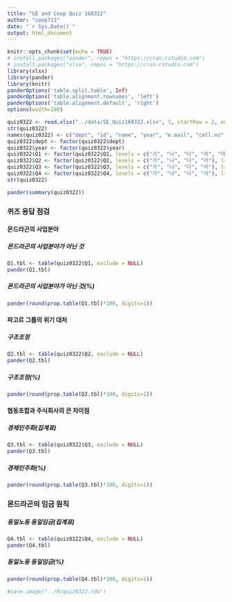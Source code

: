 ```yaml
---
title: "SE and Coop Quiz 160322"
author: "coop711"
date: "`r Sys.Date()`"
output: html_document
---
```


```r
knitr::opts_chunk$set(echo = TRUE)
# install.packages("pander", repos = "https://cran.rstudio.com")
# install.packages("xlsx", repos = "https://cran.rstudio.com")
library(xlsx)
library(pander)
library(knitr)
panderOptions('table.split.table', Inf)
panderOptions('table.alignment.rownames', 'left')
panderOptions('table.alignment.default', 'right')
options(width=180)
```

```r
quiz0322 <- read.xlsx("../data/SE_Quiz160322.xlsx", 1, startRow = 2, endRow = 62, colIndex = c(3:7, 9:13), colClasses=c(rep("character", 10)), stringsAsFactors=FALSE)
str(quiz0322)
names(quiz0322) <- c("dept", "id", "name", "year", "e.mail", "cell.no", "Q1", "Q2", "Q3", "Q4")
quiz0322$dept <- factor(quiz0322$dept)
quiz0322$year <- factor(quiz0322$year)
quiz0322$Q1 <- factor(quiz0322$Q1, levels = c("가", "나", "다", "라", "마"), labels = c("금융", "산업", "유통", "지식", "언론"))
quiz0322$Q2 <- factor(quiz0322$Q2, levels = c("가", "나", "다", "라"), labels = c("일방적감원", "일방적임금삭감", "조합원의결감원", "조합원의결임금삭감"))
quiz0322$Q3 <- factor(quiz0322$Q3, levels = c("가", "나", "다", "라"), labels = c("1인1표", "1원1표", "평등임금", "고용연대"))
quiz0322$Q4 <- factor(quiz0322$Q4, levels = c("가", "나", "다", "라"), labels = c("민주적의사결정", "고용연대", "평등임금", "형평성"))
str(quiz0322)
```

```r
pander(summary(quiz0322))
```

### 퀴즈 응답 점검

#### 몬드라곤의 사업분야

##### 몬드라곤의 사업분야가 아닌 것

```r
Q1.tbl <- table(quiz0322$Q1, exclude = NULL)
pander(Q1.tbl)
```

##### 몬드라곤의 사업분야가 아닌 것(%)

```r
pander(round(prop.table(Q1.tbl)*100, digits=1))
```

#### 파고르 그룹의 위기 대처

##### 구조조정

```r
Q2.tbl <- table(quiz0322$Q2, exclude = NULL)
pander(Q2.tbl)
```

##### 구조조정(%)

```r
pander(round(prop.table(Q2.tbl)*100, digits=1))
```

#### 협동조합과 주식회사의 큰 차이점

##### 경제민주화(집계표)

```r
Q3.tbl <- table(quiz0322$Q3, exclude = NULL)
pander(Q3.tbl)
```

##### 경제민주화(%)

```r
pander(round(prop.table(Q3.tbl)*100, digits=1))
```

### 몬드라곤의 임금 원칙

##### 동일노동 동일임금(집계표)

```r
Q4.tbl <- table(quiz0322$Q4, exclude = NULL)
pander(Q4.tbl)
```

##### 동일노동 동일임금(%)

```r
pander(round(prop.table(Q4.tbl)*100, digits=1))
```

```r
#save.image("../R/quiz0322.rda")
```
